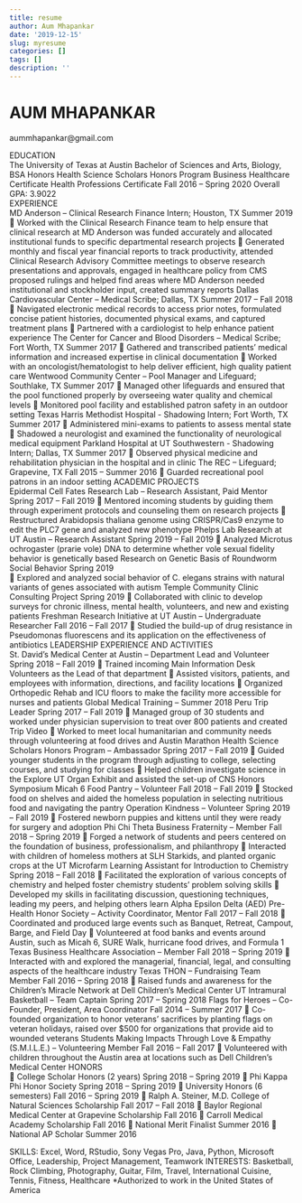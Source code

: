 ```yaml
---
title: resume
author: Aum Mhapankar
date: '2019-12-15'
slug: myresume
categories: []
tags: []
description: ''
---
```

# AUM MHAPANKAR
aummhapankar@gmail.com


EDUCATION								 						
The University of Texas at Austin	Bachelor of Sciences and Arts, Biology, BSA Honors
Health Science Scholars Honors Program
Business Healthcare Certificate
Health Professions Certificate	   Fall 2016 – Spring 2020
	Overall GPA: 3.9022 	
EXPERIENCE	 													
MD Anderson – Clinical Research Finance Intern; Houston, TX          		                                            		     Summer 2019
	Worked with the Clinical Research Finance team to help ensure that clinical research at MD Anderson was funded accurately and allocated institutional funds to specific departmental research projects
	Generated monthly and fiscal year financial reports to track productivity, attended Clinical Research Advisory Committee meetings to observe research presentations and approvals, engaged in healthcare policy from CMS proposed rulings and helped find areas where MD Anderson needed institutional and stockholder input, created summary reports
Dallas Cardiovascular Center – Medical Scribe; Dallas, TX          		                                             Summer 2017 – Fall 2018
	Navigated electronic medical records to access prior notes, formulated concise patient histories, documented physical exams, and captured treatment plans
	Partnered with a cardiologist to help enhance patient experience
The Center for Cancer and Blood Disorders – Medical Scribe; Fort Worth, TX                                                        	     Summer 2017
	Gathered and transcribed patients’ medical information and increased expertise in clinical documentation
	Worked with an oncologist/hematologist to help deliver efficient, high quality patient care
Wentwood Community Center – Pool Manager and Lifeguard; Southlake, TX 			                    Summer 2017
	Managed other lifeguards and ensured that the pool functioned properly by overseeing water quality and chemical levels 
	Monitored pool facility and established patron safety in an outdoor setting
Texas Harris Methodist Hospital - Shadowing Intern; Fort Worth, TX          		                                           	     Summer 2017
	Administered mini-exams to patients to assess mental state
	Shadowed a neurologist and examined the functionality of neurological medical equipment
Parkland Hospital at UT Southwestern - Shadowing Intern; Dallas, TX          		                                           	     Summer 2017
	Observed physical medicine and rehabilitation physician in the hospital and in clinic
The REC – Lifeguard; Grapevine, TX	    							Fall 2015 – Summer 2016
	Guarded recreational pool patrons in an indoor setting
ACADEMIC PROJECTS	 												
Epidermal Cell Fates Research Lab – Research Assistant, Paid Mentor	   	                                  Spring 2017 – Fall 2019
	Mentored incoming students by guiding them through experiment protocols and counseling them on research projects
	Restructured Arabidopsis thaliana genome using CRISPR/Cas9 enzyme to edit the PLC7 gene and analyzed new phenotype
Phelps Lab Research at UT Austin – Research Assistant				          		   Spring 2019 – Fall 2019
	Analyzed Microtus ochrogaster (prarie vole) DNA to determine whether vole sexual fidelity behavior is genetically based
Research on Genetic Basis of Roundworm Social Behavior 		                                                                     Spring 2019                             
	Explored and analyzed social behavior of C. elegans strains with natural variants of genes associated with autism
Temple Community Clinic Consulting Project	               Spring 2019
	Collaborated with clinic to develop surveys for chronic illness, mental health, volunteers, and new and existing patients
Freshman Research Initiative at UT Austin – Undergraduate Researcher	                                            	        Fall 2016 – Fall 2017
	Studied the build-up of drug resistance in Pseudomonas fluorescens and its application on the effectiveness of antibiotics
LEADERSHIP EXPERIENCE AND ACTIVITIES										
St. David’s Medical Center at Austin – Department Lead and Volunteer	        	                                  Spring 2018 – Fall 2019
	Trained incoming Main Information Desk Volunteers as the Lead of that department
	Assisted visitors, patients, and employees with information, directions, and facility locations
	Organized Orthopedic Rehab and ICU floors to make the facility more accessible for nurses and patients
Global Medical Training – Summer 2018 Peru Trip Leader			                                                 Spring 2017 – Fall 2019
	Managed group of 30 students and worked under physician supervision to treat over 800 patients and created Trip Video
	Worked to meet local humanitarian and community needs through volunteering at food drives and Austin Marathon
Health Science Scholars Honors Program – Ambassador				   	                   Spring 2017 – Fall 2019 
	Guided younger students in the program through adjusting to college, selecting courses, and studying for classes
	Helped children investigate science in the Explore UT Organ Exhibit and assisted the set-up of CNS Honors Symposium
Micah 6 Food Pantry – Volunteer	           Fall 2018 – Fall 2019
	Stocked food on shelves and aided the homeless population in selecting nutritious food and navigating the pantry
Operation Kindness – Volunteer	      Spring 2019 – Fall 2019
	Fostered newborn puppies and kittens until they were ready for surgery and adoption
Phi Chi Theta Business Fraternity – Member		                                            		                   Fall 2018 – Spring 2019
	Forged a network of students and peers centered on the foundation of business, professionalism, and philanthropy
	Interacted with children of homeless mothers at SLH Starkids, and planted organic crops at the UT Microfarm
Learning Assistant for Introduction to Chemistry 		      				                   Spring 2018 – Fall 2018
	Facilitated the exploration of various concepts of chemistry and helped foster chemistry students’ problem solving skills
	Developed my skills in facilitating discussion, questioning techniques, leading my peers, and helping others learn 
Alpha Epsilon Delta (AED) Pre-Health Honor Society – Activity Coordinator, Mentor 	     	                        Fall 2017 – Fall 2018
	Coordinated and produced large events such as Banquet, Retreat, Campout, Barge, and Field Day
	Volunteered at food banks and events around Austin, such as Micah 6, SURE Walk, hurricane food drives, and Formula 1
Texas Business Healthcare Association – Member							   Fall 2018 – Spring 2019
	Interacted with and explored the managerial, financial, legal, and consulting aspects of the healthcare industry
Texas THON – Fundraising Team Member		                      		                                                 Fall 2016 – Spring 2018
	Raised funds and awareness for the Children’s Miracle Network at Dell Children’s Medical Center
UT Intramural Basketball – Team Captain                                                                                                         Spring 2017 – Spring 2018
Flags for Heroes – Co-Founder, President, Area Coordinator				   	Fall 2014 – Summer 2017
	Co-founded organization to honor veterans’ sacrifices by planting flags on veteran holidays, 
raised over $500 for organizations that provide aid to wounded veterans
Students Making Impacts Through Love & Empathy (S.M.I.L.E.) – Volunteering Member	    	        Fall 2016 – Fall 2017
	Volunteered with children throughout the Austin area at locations such as Dell Children’s Medical Center
HONORS														
	College Scholar Honors (2 years)						                                    Spring 2018 – Spring 2019
	Phi Kappa Phi Honor Society							                                    Spring 2018 – Spring 2019
	University Honors (6 semesters)   					                                                Fall 2016 –  Spring 2019
	Ralph A. Steiner, M.D. College of Natural Sciences Scholarship                  			                        Fall 2017 – Fall 2018
	Baylor Regional Medical Center at Grapevine Scholarship				                                               Fall 2016
	Carroll Medical Academy Scholarship				                                           			              Fall 2016
	National Merit Finalist										     Summer 2016
	National AP Scholar											     Summer 2016

SKILLS: Excel, Word, RStudio, Sony Vegas Pro, Java, Python, Microsoft Office, Leadership, Project Management, Teamwork
INTERESTS: Basketball, Rock Climbing, Photography, Guitar, Film, Travel, International Cuisine, Tennis, Fitness, Healthcare
*Authorized to work in the United States of America

